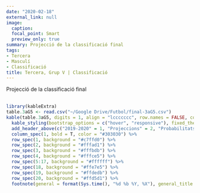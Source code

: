 ```yaml
---
date: "2020-02-18"
external_link: null
image:
  caption: 
  focal_point: Smart
  preview_only: true
summary: Projecció de la classificació final
tags:
- Tercera
- Masculí
- Classificació
title: Tercera, Grup V | Classificació
---
```

Projecció de la classificació final
<br>
<br>
```r
library(kableExtra)
table.3aG5 <- read.csv("~/Google Drive/Futbol/final-3aG5.csv")
kable(table.3aG5, digits = 1, align = "lccccccc", row.names = FALSE, col.names = c("Club", "Punts", "GD", "Campió", "Playoffs", "Descens", "Atacar", "Defensar"))  %>%
  kable_styling(bootstrap_options = c("hover", "responsive"), fixed_thead = T) %>%
  add_header_above(c("2019-2020" = 1, "Projeccions" = 2, "Probabilitats" = 3, "Rànquings" = 2), background = "white") %>%
  column_spec(1, bold = T, color = "#303030") %>%
  row_spec(1, background = "#c7ffd0") %>%
  row_spec(2, background = "#fffad1") %>%
  row_spec(3, background = "#fffbdb") %>%
  row_spec(4, background = "#fffce5") %>%
  row_spec(5:17, background = "#ffffff") %>%
  row_spec(18, background = "#ffe7e5") %>%
  row_spec(19, background = "#ffdedb") %>%
  row_spec(20, background = "#ffd5d1") %>%
  footnote(general = format(Sys.time(), "%d %b %Y, %X"), general_title = "Actualitzat:", footnote_as_chunk = T)
```
